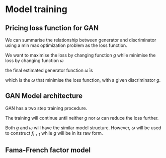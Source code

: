 # Model training

## Pricing loss function for GAN

We can summarise the relationship between generator and discriminator using a 
min max optimization problem as the loss function.

We want to maximise the loss by changing function $g$ while minimise the loss by changing function $\omega$

```{=latex}
\begin{align*}
    \min_{\omega} \max_{g} \frac{1}{N} \sum_{j=1}^N \left\{
    E \left[ 
        \left( 1 - \sum_{i=1}^N \omega(I_t, I_{t, i}) R^e_{t+1, i} \right)
        R^e_{t+1, j}g(I_t, I_{t, j})
    \right] \right\}^2
\end{align*}
```

the final estimated generator function $\hat\omega$ is

```{=latex}
\begin{align*}
    \hat\omega &= \min_{\omega} L(\omega|\hat{g}, I_t, I_{t, i})
\end{align*}
```

which is the $\omega$ that minimise the loss function, with a given discriminator $g$.

## GAN Model architecture

GAN has a two step training procedure.

```{=latex}
\begin{enumerate}
    \item Train $\omega$ while keeping $g$ unchanged
        \subitem $\min_{\omega} L(\omega|\hat{g}, I_t, I_{t,i})$
    \item Train $g$ while keeping $\omega$ unchanged
        \subitem $\max_{g} L(g|\hat\omega, I_t, I_{t,i})$
\end{enumerate}
```

The training will continue until neither $g$ nor
$\omega$ can reduce the loss further.

Both $g$ and $\omega$ will have the similar model structure.
However, $\omega$ will be used to construct $f_{t+1}$ while $g$ will be in its raw form.

\includegraphics[width=\textwidth]{./img/model}

## Fama-French factor model
